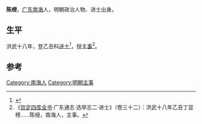 {{Otheruses|other=名为陈绶的其他人物|陈绶}}

'''陈绶'''，[[广东|广东]][[南海|南海]]人，明朝政治人物、进士出身。

== 生平 ==
洪武十八年，登乙丑科[[进士|进士]]<ref>{{cite journal|author1=邱进春|title=洪武十八年榜进士考实——几种科举史料的对比研究|journal=文献季刊|date=2008|pages=47-58}}</ref>，授[[主事|主事]]<ref>《[[钦定四库全书|钦定四库全书]]·广东通志·选举志二·进士》（卷三十二）：洪武十八年乙丑丁显榜……陈绶，南海人，主事。</ref>。

== 参考 ==
{{reflist}}

{{洪武十八年乙丑科殿試金榜}}

{{Authority control}}

{{DEFAULTSORT:}}
[[Category:南海人|Category:南海人]]
[[Category:明朝主事|Category:明朝主事]]


{{明朝人物小作品}}
